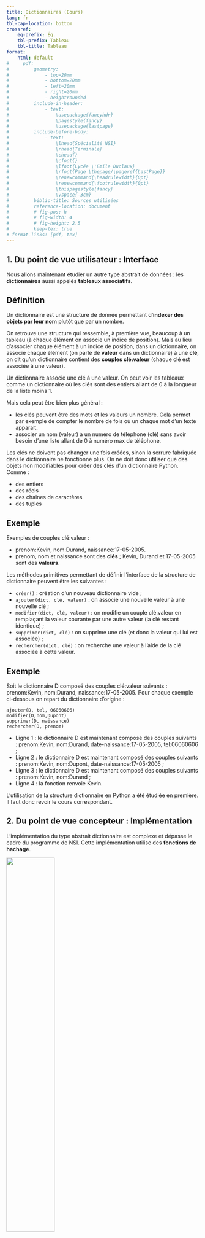 ---
title: Dictionnaires (Cours)
lang: fr
tbl-cap-location: bottom
crossref: 
    eq-prefix: Éq.
    tbl-prefix: Tableau
    tbl-title: Tableau
format:
    html: default
#     pdf: 
#         geometry:
#             - top=20mm
#             - bottom=20mm
#             - left=20mm
#             - right=20mm
#             - heightrounded
#         include-in-header:
#             - text:
#                 \usepackage{fancyhdr}
#                 \pagestyle{fancy}
#                 \usepackage{lastpage}
#         include-before-body:
#             - text:
#                 \lhead{Spécialité NSI} 
#                 \rhead{Terminale}
#                 \chead{} 
#                 \cfoot{}
#                 \lfoot{Lycée \'Emile Duclaux}
#                 \rfoot{Page \thepage/\pageref{LastPage}}
#                 \renewcommand{\headrulewidth}{0pt}
#                 \renewcommand{\footrulewidth}{0pt}
#                 \thispagestyle{fancy}
#                 \vspace{-3cm}
#         biblio-title: Sources utilisées
#         reference-location: document
#         # fig-pos: h
#         # fig-width: 4
#         # fig-height: 2.5
#         keep-tex: true
# format-links: [pdf, tex]
---

## 1. Du point de vue utilisateur : Interface

Nous allons maintenant étudier un autre type abstrait de données : les **dictionnaires** aussi appelés **tableaux associatifs**.

::: {.callout-tip}
## Définition

Un dictionnaire est une structure de donnée permettant d'**indexer des objets par leur nom** plutôt que par un nombre.
:::

On retrouve une structure qui ressemble, à première vue, beaucoup à un tableau (à chaque élément on associe un indice de position). Mais au lieu d'associer chaque élément à un indice de position, dans un dictionnaire, on associe chaque élément (on parle de **valeur** dans un dictionnaire) à une **clé**, on dit qu'un dictionnaire contient des **couples clé:valeur** (chaque clé est associée à une valeur).

Un dictionnaire associe une clé à une valeur. On peut voir les tableaux comme un dictionnaire où les clés sont des entiers allant de 0 à la longueur de la liste moins 1.

Mais cela peut être bien plus général :

* les clés peuvent être des mots et les valeurs un nombre. Cela permet par exemple de compter le nombre de fois où un chaque mot d'un texte apparaît.
* associer un nom (valeur) à un numéro de téléphone (clé) sans avoir besoin d'une liste allant de 0 à numéro max de téléphone.

Les clés ne doivent pas changer une fois créées, sinon la serrure fabriquée dans le dictionnaire ne fonctionne plus. On ne doit donc utiliser que des objets non modifiables pour créer des clés d'un dictionnaire Python. Comme :

* des entiers
* des réels
* des chaines de caractères
* des tuples

:::{.callout-caution}
## Exemple

Exemples de couples clé:valeur :

* prenom:Kevin, nom:Durand, naissance:17-05-2005. 
* prenom, nom et naissance sont des **clés** ; Kevin, Durand et 17-05-2005 sont des **valeurs**.
:::

Les méthodes primitives permettant de définir l'interface de la structure de dictionnaire peuvent être les suivantes :

* ``créer()`` : création d'un nouveau dictionnaire vide ;
* ``ajouter(dict, clé, valeur)`` : on associe une nouvelle valeur à une nouvelle clé ;
* ``modifier(dict, clé, valeur)`` : on modifie un couple clé:valeur en remplaçant la valeur courante par une autre valeur (la clé restant identique) ;
* ``supprimer(dict, clé)`` : on supprime une clé (et donc la valeur qui lui est associée) ;
* ``rechercher(dict, clé)`` : on recherche une valeur à l'aide de la clé associée à cette valeur.

:::{.callout-caution}
## Exemple

Soit le dictionnaire D composé des couples clé:valeur suivants : prenom:Kevin, nom:Durand, naissance:17-05-2005. Pour chaque exemple ci-dessous on repart du dictionnaire d'origine :

```{.python code-line-numbers="true"}
ajouter(D, tel, 06060606)
modifier(D,nom,Dupont)
supprimer(D, naissance)
rechercher(D, prenom)
```

* Ligne 1 : le dictionnaire D est maintenant composé des couples suivants : prenom:Kevin, nom:Durand, date-naissance:17-05-2005, tel:06060606 ;
* Ligne 2 : le dictionnaire D est maintenant composé des couples suivants : prenom:Kevin, nom:Dupont, date-naissance:17-05-2005 ;
* Ligne 3 : le dictionnaire D est maintenant composé des couples suivants : prenom:Kevin, nom:Durand ;
* Ligne 4 : la fonction renvoie Kevin.
:::

L'utilisation de la structure dictionnaire en Python a été étudiée en première. Il faut donc revoir le cours correspondant.

## 2. Du point de vue concepteur : Implémentation

L'implémentation du type abstrait dictionnaire est complexe et dépasse le cadre du programme de NSI. Cette implémentation utilise des **fonctions de hachage**.

![](hache.png){width="50%" fig-align="center"}

L'utilisation des tables et des fonctions de hachages est omniprésente en informatique, il est donc utile pour votre "culture générale informatique", de connaître le principe des fonctions de hachages. Voici un texte qui vous permettra de comprendre le principe des fonctions de hachages : [c'est quoi le hachage ?](https://culture-informatique.net/cest-quoi-hachage/){ target=_blank } . Pour avoir quelques idées sur le principe des tables de hachages, je vous recommande le visionnage de cette vidéo : [les tables de hachage](https://www.youtube.com/watch?v=CkLctGYWFPA){ target=_blank }.

On peut retenir que 

:::{.callout-important}
## À retenir

La complexité de recherche, d'ajout et de suppression d'un élément dans un dictionnaire est en $\mathcal{O}(1)$ : elle ne dépend pas du nombre d'éléments présents dans le dictionnaire.

En comparaison, la complexité de l'algorithme de recherche dans un tableau non trié est $\mathcal{O}(n)$.

La structure de dictionnaire est donc une structure très efficace ! N'hésitez pas à l'utiliser car son temps moyen d'exécution est très rapide.
:::
